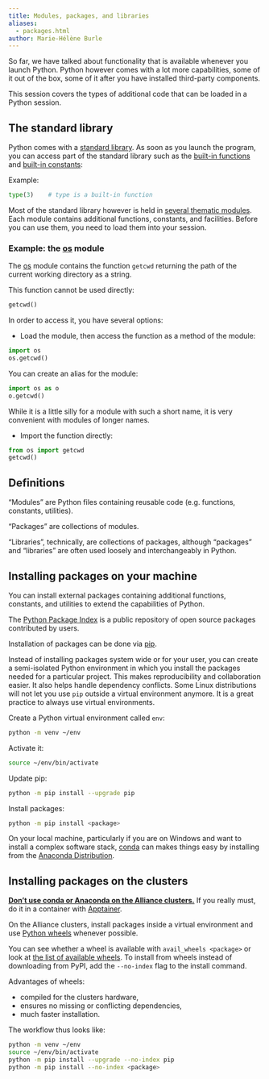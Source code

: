 ```yaml
---
title: Modules, packages, and libraries
aliases:
  - packages.html
author: Marie-Hélène Burle
---
```


:::{.def}

So far, we have talked about functionality that is available whenever you launch Python. Python however comes with a lot more capabilities, some of it out of the box, some of it after you have installed third-party components.

This session covers the types of additional code that can be loaded in a Python session.

:::

## The standard library

Python comes with a [standard library](https://docs.python.org/3/library/index.html#library-index). As soon as you launch the program, you can access part of the standard library such as the [built-in functions](https://docs.python.org/3/library/functions.html) and [built-in constants](https://docs.python.org/3/library/constants.html):

:::{.example}

Example:

:::

```python
type(3)    # type is a built-in function
```

Most of the standard library however is held in [several thematic modules](https://docs.python.org/3/py-modindex.html). Each module contains additional functions, constants, and facilities. Before you can use them, you need to load them into your session.

### Example: the [os](https://docs.python.org/3/library/os.html#module-os) module

The [os](https://docs.python.org/3/library/os.html#module-os) module contains the function `getcwd` returning the path of the current working directory as a string.

This function cannot be used directly:

```python
getcwd()
```

In order to access it, you have several options:

- Load the module, then access the function as a method of the module:

```python
import os
os.getcwd()
```

:::{.note}

You can create an alias for the module:

```python
import os as o
o.getcwd()
```

While it is a little silly for a module with such a short name, it is very convenient with modules of longer names.

:::

- Import the function directly:

```python
from os import getcwd
getcwd()
```

## Definitions

"Modules" are Python files containing reusable code (e.g. functions, constants, utilities).

"Packages" are collections of modules.

"Libraries", technically, are collections of packages, although "packages" and "libraries" are often used loosely and interchangeably in Python.

## Installing packages on your machine

You can install external packages containing additional functions, constants, and utilities to extend the capabilities of Python.

The [Python Package Index](https://pypi.org/) is a public repository of open source packages contributed by users.

Installation of packages can be done via [pip](https://pip.pypa.io/en/stable/).

Instead of installing packages system wide or for your user, you can create a semi-isolated Python environment in which you install the packages needed for a particular project. This makes reproducibility and collaboration easier. It also helps handle dependency conflicts. Some Linux distributions will not let you use `pip` outside a virtual environment anymore. It is a great practice to always use virtual environments.

Create a Python virtual environment called `env`:

```.bash
python -m venv ~/env
```

Activate it:

```.bash
source ~/env/bin/activate
```

Update pip:

```.bash
python -m pip install --upgrade pip
```

Install packages:

```.bash
python -m pip install <package>
```

On your local machine, particularly if you are on Windows and want to install a complex software stack, [conda](https://packaging.python.org/en/latest/key_projects/#conda) can makes things easy by installing from the [Anaconda Distribution](https://docs.anaconda.com/anaconda/).

## Installing packages on the clusters

**[Don't use conda or Anaconda on the Alliance clusters.](https://docs.alliancecan.ca/wiki/Anaconda/en)** If you really must, do it in a container with [Apptainer](https://docs.alliancecan.ca/wiki/Apptainer).

On the Alliance clusters, install packages inside a virtual environment and use [Python wheels](https://pythonwheels.com/) whenever possible.

You can see whether a wheel is available with `avail_wheels <package>` or look at [the list of available wheels](https://docs.alliancecan.ca/wiki/Available_Python_wheels). To install from wheels instead of downloading from PyPI, add the `--no-index` flag to the install command.

Advantages of wheels:

- compiled for the clusters hardware,
- ensures no missing or conflicting dependencies,
- much faster installation.

The workflow thus looks like:

```.bash
python -m venv ~/env
source ~/env/bin/activate
python -m pip install --upgrade --no-index pip
python -m pip install --no-index <package>
```
